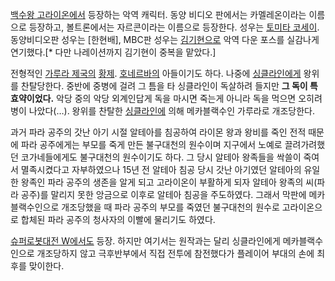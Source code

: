 [[백수왕 고라이온]]에서 등장하는 악역 캐릭터. 동양 비디오 판에서는 카멜레온이라는 이름으로 등장하고, 볼트론에서는 자르콘이라는 이름으로 등장한다. 성우는 [[토미타 코세이]]. 동양비디오판 성우는 [한현배], MBC판 성우는 [[김기현]]으로 악역 다운 포스를 실감나게 연기했다.[* 다만 나레이션까지 김기현이 중복을 맡았다.]

전형적인 [[가루라 제국]]의 [[황제]]. [[호네르바]]의 아들이기도 하다. 나중에 [[싱클라인]]에게 왕위를 찬탈당한다. 중반에 중병에 걸려 그 틈을 타 싱클라인이 독살하려 들지만 '''그 독이 특효약이었다.''' 악당 중의 악당 외계인답게 독을 마시면 죽는게 아니라 독을 먹으면 오히려 병이 나았다(…). 왕위를 찬탈한 [[싱클라인]]에 의해 메카블랙수인 가루라로 개조당한다. 

과거 파라 공주의 갓난 아기 시절 알테아를 침공하여 라이몬 왕과 왕비를 죽인 전적 때문에 파라 공주에게는 부모를 죽게 만든 불구대천의 원수이며 지구에서 노예로 끌려가려했던 코가네들에게도 불구대천의 원수이기도 하다. 그 당시 알테아 왕족들을 싹쓸이 죽여서 멸족시켰다고 자부하였으나 15년 전 알테아 침공 당시 갓난 아기였던 알테아의 유일한 왕족인 파라 공주의 생존을 알게 되고 고라이온이 부활하게 되자 알테아 왕족의 씨(파라 공주)를 말리지 못한 앙금으로 이후로 알테아 침공을 주도하였다. 그래서 막판에 메카블랙수인으로 개조당했을 때 파라 공주의 부모를 죽였던 불구대천의 원수로 고라이온으로 합체된 파라 공주의 청사자의 이빨에 물리기도 하였다.

[[슈퍼로봇대전 W]]에서도 등장. 하지만 여기서는 원작과는 달리 싱클라인에게 메카블랙수인으로 개조당하지 않고 극후반부에서 직접 전투에 참전했다가 플레이어 부대의 손에 최후를 맞이한다. 
